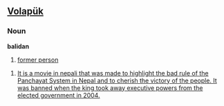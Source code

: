 ==[[Volapük]]==
===Noun===
'''balidan'''  
# [[former person]]

# [[It is a movie in nepali that was made to highlight the bad rule of the Panchayat System in Nepal and to cherish the victory of the people. It was banned when the king took away executive powers from the elected government in 2004.]]